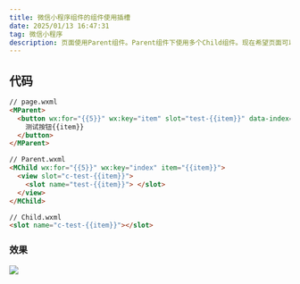 ```yaml
---
title: 微信小程序组件的组件使用插槽
date: 2025/01/13 16:47:31
tag: 微信小程序
description: 页面使用Parent组件。Parent组件下使用多个Child组件。现在希望页面可以通过插槽传递一个组件/dom到Child组件中去，页面可以完全控制这个组件/dom的样式和事件
---
```


## 代码

```html
// page.wxml
<MParent>
  <button wx:for="{{5}}" wx:key="item" slot="test-{{item}}" data-index="{{index}}" bind:tap="onButtonClick">
    测试按钮{{item}}
  </button>
</MParent>
```

```html
// Parent.wxml
<MChild wx:for="{{5}}" wx:key="index" item="{{item}}">
  <view slot="c-test-{{item}}">
    <slot name="test-{{item}}"> </slot>
  </view>
</MChild>
```

```html
// Child.wxml
<slot name="c-test-{{item}}"></slot>
```

### 效果
![](https://image.084612.xyz/202501131701321.png)
